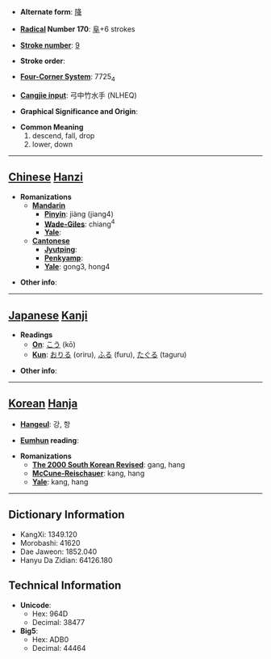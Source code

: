 * '''Alternate form''': [[降]]

* '''[[Wiktionary:Chinese radical index| Radical]] Number 170''': [[Wiktionary:Chinese radical index 阜|阜]]+6 strokes

* '''[[Wiktionary:Chinese total strokes index|Stroke number]]''': [[Wiktionary:Chinese total strokes index 9|9]]

* '''Stroke order''': 

* '''[[Wiktionary:Chinese four corner index|Four-Corner System]]''': 7725<sub>4</sub>

* '''[[Wiktionary:Chinese Cangjie index|Cangjie input]]''': 弓中竹水手 (NLHEQ)

* '''Graphical Significance and Origin''': 

* '''Common Meaning'''
*#descend, fall, drop
*# lower, down


----

== [[Chinese]] [[Hanzi]] ==

* '''Romanizations'''
** '''[[Mandarin]]'''
*** '''[[Pinyin]]''': jiàng (jiang4)
*** '''[[Wade-Giles]]''': chiang<sup>4</sup>
*** '''[[Yale]]''': 
** '''[[Cantonese]]'''
*** '''[[Jyutping]]''':
*** '''[[Penkyamp]]''': 
*** '''[[Yale]]''': gong3, hong4

* '''Other info''': 

----

== [[Japanese]] [[Kanji]] ==

* '''Readings'''
** '''[[On]]''': [[こう]] (kō)
** '''[[Kun]]''': [[おりる]] (oriru), [[ふる]] (furu), [[たぐる]] (taguru)

* '''Other info''':  

----

== [[Korean]] [[Hanja]] ==

* '''[[Hangeul]]''': 강, 항

* '''[[Eumhun]] reading''': 

* '''Romanizations'''
** '''[[The 2000 South Korean Revised Romanization|The 2000 South Korean Revised]]''': gang, hang
** '''[[McCune-Reischauer]]''': kang, hang
** '''[[Yale]]''': kang, hang

----

== Dictionary Information ==

* KangXi: 1349.120
* Morobashi: 41620
* Dae Jaweon: 1852.040
* Hanyu Da Zidian: 64126.180

== Technical Information ==

* '''Unicode''':
** Hex: 964D
** Decimal: 38477
* '''Big5''':
** Hex: ADB0
** Decimal: 44464